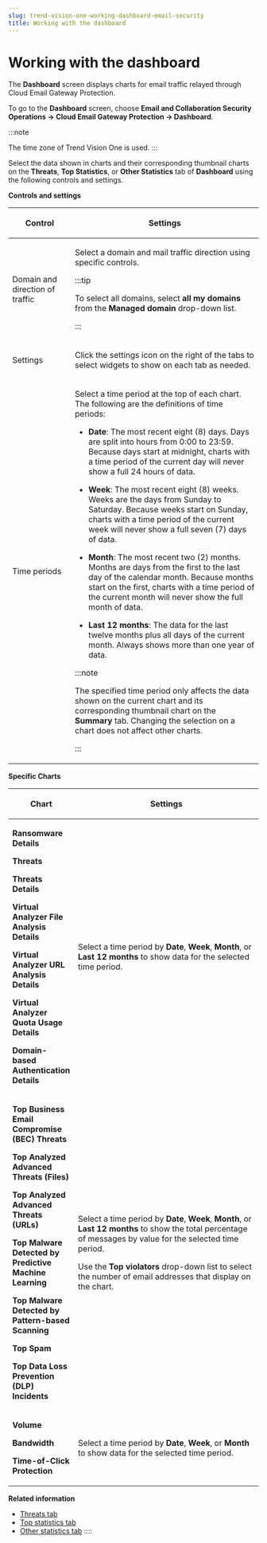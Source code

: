 ```yaml
---
slug: trend-vision-one-working-dashboard-email-security
title: Working with the dashboard
---
```

# Working with the dashboard

The **Dashboard** screen displays charts for email traffic relayed through Cloud Email Gateway Protection.

To go to the **Dashboard** screen, choose **Email and Collaboration Security Operations → Cloud Email Gateway Protection → Dashboard**.

:::note

The time zone of Trend Vision One is used.
:::

Select the data shown in charts and their corresponding thumbnail charts on the **Threats**, **Top Statistics**, or **Other Statistics** tab of **Dashboard** using the following controls and settings.

**Controls and settings**

<table>
<colgroup>
<col style="width: 25%" />
<col style="width: 75%" />
</colgroup>
<thead>
<tr>
<th><p>Control</p></th>
<th><p>Settings</p></th>
</tr>
</thead>
<tbody>
<tr>
<td><p>Domain and direction of traffic</p></td>
<td><p>Select a domain and mail traffic direction using specific controls.</p>


:::tip

<p>To select all domains, select <strong>all my domains</strong> from the <strong>Managed domain</strong> drop-down list.</p>


:::

</td>
</tr>
<tr>
<td><p>Settings</p></td>
<td><p>Click the settings icon on the right of the tabs to select widgets to show on each tab as needed.</p></td>
</tr>
<tr>
<td><p>Time periods</p></td>
<td><p>Select a time period at the top of each chart. The following are the definitions of time periods:</p>
<ul>
<li><p><strong>Date</strong>: The most recent eight (8) days. Days are split into hours from 0:00 to 23:59. Because days start at midnight, charts with a time period of the current day will never show a full 24 hours of data.</p></li>
<li><p><strong>Week</strong>: The most recent eight (8) weeks. Weeks are the days from Sunday to Saturday. Because weeks start on Sunday, charts with a time period of the current week will never show a full seven (7) days of data.</p></li>
<li><p><strong>Month</strong>: The most recent two (2) months. Months are days from the first to the last day of the calendar month. Because months start on the first, charts with a time period of the current month will never show the full month of data.</p></li>
<li><p><strong>Last 12 months</strong>: The data for the last twelve months plus all days of the current month. Always shows more than one year of data.</p></li>
</ul>


:::note

<p>The specified time period only affects the data shown on the current chart and its corresponding thumbnail chart on the <strong>Summary</strong> tab. Changing the selection on a chart does not affect other charts.</p>


:::

</td>
</tr>
</tbody>
</table>

**Specific Charts**

<table>
<colgroup>
<col style="width: 25%" />
<col style="width: 75%" />
</colgroup>
<thead>
<tr>
<th><p>Chart</p></th>
<th><p>Settings</p></th>
</tr>
</thead>
<tbody>
<tr>
<td><p><strong>Ransomware Details</strong></p>
<p><strong>Threats</strong></p>
<p><strong>Threats Details</strong></p>
<p><strong>Virtual Analyzer File Analysis Details</strong></p>
<p><strong>Virtual Analyzer URL Analysis Details</strong></p>
<p><strong>Virtual Analyzer Quota Usage Details</strong></p>
<p><strong>Domain-based Authentication Details</strong></p></td>
<td><p>Select a time period by <strong>Date</strong>, <strong>Week</strong>, <strong>Month</strong>, or <strong>Last 12 months</strong> to show data for the selected time period.</p></td>
</tr>
<tr>
<td><p><strong>Top Business Email Compromise (BEC) Threats</strong></p>
<p><strong>Top Analyzed Advanced Threats (Files)</strong></p>
<p><strong>Top Analyzed Advanced Threats (URLs)</strong></p>
<p><strong>Top Malware Detected by Predictive Machine Learning</strong></p>
<p><strong>Top Malware Detected by Pattern-based Scanning</strong></p>
<p><strong>Top Spam</strong></p>
<p><strong>Top Data Loss Prevention (DLP) Incidents</strong></p></td>
<td><p>Select a time period by <strong>Date</strong>, <strong>Week</strong>, <strong>Month</strong>, or <strong>Last 12 months</strong> to show the total percentage of messages by value for the selected time period.</p>
<p>Use the <strong>Top violators</strong> drop-down list to select the number of email addresses that display on the chart.</p></td>
</tr>
<tr>
<td><p><strong>Volume</strong></p>
<p><strong>Bandwidth</strong></p>
<p><strong>Time-of-Click Protection</strong></p></td>
<td><p>Select a time period by <strong>Date</strong>, <strong>Week</strong>, or <strong>Month</strong> to show data for the selected time period.</p></td>
</tr>
</tbody>
</table>

**Related information**

- [Threats tab](threats-tab.mdx)
- [Top statistics tab](top-statistics-tab.mdx)
- [Other statistics tab](other-statistics-tab.mdx)
::::

